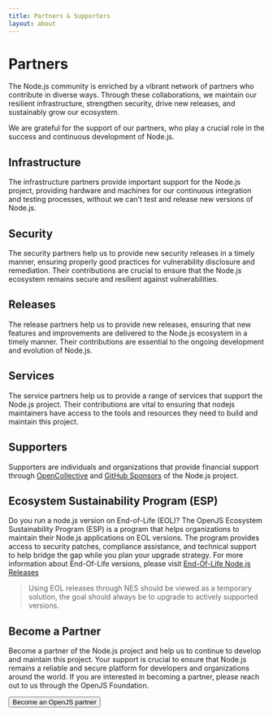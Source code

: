 ```yaml
---
title: Partners & Supporters
layout: about
---
```


# Partners

The Node.js community is enriched by a vibrant network of partners who contribute
in diverse ways. Through these collaborations, we maintain our resilient infrastructure,
strengthen security, drive new releases, and sustainably grow our ecosystem.

We are grateful for the support of our partners, who play a crucial role in the success and
continuous development of Node.js.

## Infrastructure

The infrastructure partners provide important support for the Node.js project,
providing hardware and machines for our continuous integration and testing processes,
without we can't test and release new versions of Node.js.

<PartnersLogoList categories="infrastructure" maxLength={null} />

## Security

The security partners help us to provide new security releases in a timely manner, ensuring
properly good practices for vulnerability disclosure and remediation. Their contributions are
crucial to ensure that the Node.js ecosystem remains secure and resilient against vulnerabilities.

<PartnersLogoList categories="security" maxLength={null} />

## Releases

The release partners help us to provide new releases, ensuring that new features and improvements
are delivered to the Node.js ecosystem in a timely manner. Their contributions are essential
to the ongoing development and evolution of Node.js.

<PartnersLogoList categories="release" maxLength={null} />

## Services

The service partners help us to provide a range of services that support the Node.js project.
Their contributions are vital to ensuring that nodejs maintainers have access to the tools and
resources they need to build and maintain this project.

<PartnersLogoList categories="service" maxLength={null} />

## Supporters

Supporters are individuals and organizations that provide financial support through
[OpenCollective](https://opencollective.com/nodejs) and [GitHub Sponsors](https://github.com/sponsors/nodejs)
of the Node.js project.

<WithSupporters />

## Ecosystem Sustainability Program (ESP)

Do you run a node.js version on End-of-Life (EOL)? The OpenJS Ecosystem Sustainability Program (ESP)
is a program that helps organizations to maintain their Node.js applications on EOL versions.
The program provides access to security patches, compliance assistance, and technical support
to help bridge the gap while you plan your upgrade strategy. For more information about
End-Of-Life versions, please visit [End-Of-Life Node.js Releases](/eol)

> Using EOL releases through NES should be viewed as a temporary solution, the goal should always
> be to upgrade to actively supported versions.

<PartnersLogoList categories="esp" maxLength={null} />

## Become a Partner

Become a partner of the Node.js project and help us to continue to develop and maintain
this project. Your support is crucial to ensure that Node.js remains a reliable and secure platform
for developers and organizations around the world. If you are interested in becoming a partner,
please reach out to us through the OpenJS Foundation.

<div>
  <Button href="https://openjsf.org/partners">Become an OpenJS partner</Button>
</div>
